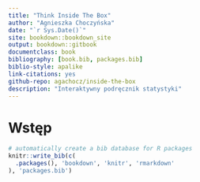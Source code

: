 ```yaml
--- 
title: "Think Inside The Box"
author: "Agnieszka Choczyńska"
date: "`r Sys.Date()`"
site: bookdown::bookdown_site
output: bookdown::gitbook
documentclass: book
bibliography: [book.bib, packages.bib]
biblio-style: apalike
link-citations: yes
github-repo: agachocz/inside-the-box
description: "Interaktywny podręcznik statystyki"
---
```


# Wstęp




```r
# automatically create a bib database for R packages
knitr::write_bib(c(
  .packages(), 'bookdown', 'knitr', 'rmarkdown'
), 'packages.bib')
```

